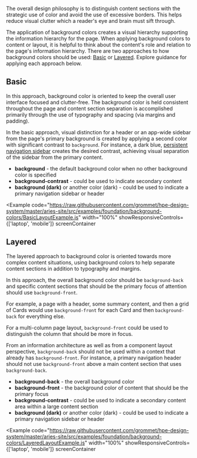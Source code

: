 
The overall design philosophy is to distinguish content sections with the strategic use of color
and avoid the use of excessive borders. This helps reduce visual clutter which a reader's eye 
and brain must sift through.

The application of background colors creates a visual hierarchy supporting the information 
hierarchy for the page. When applying background colors to content or layout, it is helpful 
to think about the content's role and relation to the page's information hierarchy.
There are two approaches to how background colors should be used: [Basic](#basic) or [Layered](#layered). Explore guidance for applying each approach below.

## Basic

In this approach, background color is oriented to keep the overall user interface focused and 
clutter-free. The background color is held consistent throughout the page and content section 
separation is accomplished primarily through the use of typography and spacing (via margins 
and padding).

In the basic approach, visual distinction for a header or an app-wide sidebar from the 
page's primary background is created by applying a second color with significant contrast 
to `background`. For instance, a dark blue, [persistent navigation sidebar](/templates/persistent-navigation) creates the desired contrast, 
achieving visual separation of the sidebar from the primary content.

- **background** - the default background color when no other background color is specified
- **background-contrast** - could be used to indicate secondary content
- **background (dark)** or another color (dark) - could be used to indicate a primary navigation sidebar or header

<Example
  code="https://raw.githubusercontent.com/grommet/hpe-design-system/master/aries-site/src/examples/foundation/background-colors/BasicLayoutExample.js"
  width="100%"
  showResponsiveControls={['laptop', 'mobile']}
  screenContainer
>
  <BasicLayoutExample />
</Example>

## Layered

The layered approach to background color is oriented towards more complex content situations, using background colors to help separate content sections in addition to typography and margins.

In this approach, the overall background color should be `background-back` and specific content sections that should be the primary focus of attention should use `background-front`.

For example, a page with a header, some summary content, and then a grid of Cards would use `background-front` for each Card and then `background-back` for everything else.

For a multi-column page layout, `background-front` could be used to distinguish the column that should be more in focus.

From an information architecture as well as from a component layout perspective, `background-back` should not be used within a context that already has `background-front`. For instance, a primary navigation header should not use `background-front` above a main content section that uses `background-back`.

- **background-back** - the overall background color
- **background-front** - the background color of content that should be the primary focus
- **background-contrast** - could be used to indicate a secondary content area within a large content section
- **background (dark)** or another color (dark) - could be used to indicate a primary navigation sidebar or header

<Example
  code="https://raw.githubusercontent.com/grommet/hpe-design-system/master/aries-site/src/examples/foundation/background-colors/LayeredLayoutExample.js"
  width="100%"
  showResponsiveControls={['laptop', 'mobile']}
  screenContainer
>
  <LayeredLayoutExample />
</Example>

